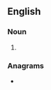 ==English==

===Noun===
{{head|en|noun plural form}}

# {{plural of|aketon|lang=en}}

===Anagrams===
* {{anagrams|en|ontakes|skate on|takes on}}